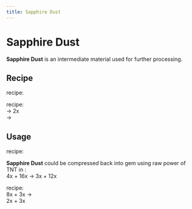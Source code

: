 ```yaml
---
title: Sapphire Dust
---
```


<ItemImage file="sapphire_dust" alt="Sapphire Dust" size="200" />

# Sapphire Dust

**Sapphire Dust** is an intermediate material used for further processing.

## Recipe

<McItem slug="minecraft:crafting_table" inline={true}/> recipe:  
<CraftingTable recipe="input techreborn:small_pile_of_sapphire_dust techreborn:small_pile_of_sapphire_dust air input techreborn:small_pile_of_sapphire_dust techreborn:small_pile_of_sapphire_dust air input air air air output techreborn:sapphire_dust"/>

<McItem slug="techreborn:grinder" inline={true}/> recipe:  
<McItem slug="techreborn:sapphire_ore" inline={true}/> → 2x <McItem slug="techreborn:sapphire_dust" inline={true}/>  
<McItem slug="techreborn:sapphire" inline={true}/> → <McItem slug="techreborn:sapphire_dust" inline={true}/>

## Usage

<McItem slug="minecraft:crafting_table" inline={true}/> recipe:  
<CraftingTable recipe="input air air air input air techreborn:sapphire_dust air input air air air output techreborn:small_pile_of_sapphire_dust,4"/>

**Sapphire Dust** could be compressed back into gem using raw power of TNT in <McItem slug="techreborn:implosion_compressor" inline={true}/>:  
4x <McItem slug="techreborn:sapphire_dust" inline={true}/> + 16x <McItem slug="minecraft:TNT" inline={true}/> → 3x <McItem slug="techreborn:sapphire" inline={true}/> + 12x <McItem slug="techreborn:dark_ashes" inline={true}/>

<McItem slug="techreborn:industrial_electrolyzer" inline={true}/> recipe:  
8x <McItem slug="techreborn:sapphire_dust" inline={true}/> + 3x <McItem slug="techreborn:empty_cell" inline={true}/> →  
2x <McItem slug="techreborn:aluminium_dust" inline={true}/> + 3x <McItem slug="techreborn:compressed_air_cell" inline={true}/>
